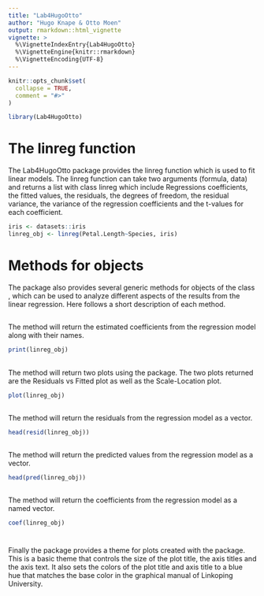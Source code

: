 ```yaml
---
title: "Lab4HugoOtto"
author: "Hugo Knape & Otto Moen"
output: rmarkdown::html_vignette
vignette: >
  %\VignetteIndexEntry{Lab4HugoOtto}
  %\VignetteEngine{knitr::rmarkdown}
  %\VignetteEncoding{UTF-8}
---
```


```r
knitr::opts_chunk$set(
  collapse = TRUE,
  comment = "#>"
)
```

```r
library(Lab4HugoOtto)
```

# The linreg function
The Lab4HugoOtto package provides the linreg function which is used to fit linear models. The linreg function can take two arguments (formula, data) and returns a list with class linreg which include Regressions coefficients, the fitted values, the residuals, the degrees of freedom, the residual variance, the variance of the regression coefficients and the t-values for each coefficient. 

```r
iris <- datasets::iris
linreg_obj <- linreg(Petal.Length~Species, iris)
```

# Methods for \code{linreg} objects

The package also provides several generic methods for objects of the class \code{linreg}, which can be used to analyze different aspects of the results from the linear regression. Here follows a short description of each method.

## \code{print.linreg}

The \code{print.linreg} method will return the estimated coefficients from the regression model along with their names.

```r
print(linreg_obj)
```

## \code{plot.linreg}

The \code{plot.linreg} method will return two plots using the \code{ggplot2} package. The two plots returned are the Residuals vs Fitted plot as well as the Scale-Location plot. 

```r
plot(linreg_obj)
```

## \code{residuals.linreg}

The \code{residuals.linreg} method will return the residuals from the regression model as a vector.

```r
head(resid(linreg_obj))
```


## \code{pred}

The \code{pred} method will return the predicted values from the regression model as a vector.

```r
head(pred(linreg_obj))
```

## \code{coef.linreg}

The \code{coef.linreg} method will return the coefficients from the regression model as a named vector.

```r
coef(linreg_obj)
```

# \code{theme_linkoping}

Finally the package provides a theme for plots created with the \code{ggplot2} package. This is a basic theme that controls the size of the plot title, the axis titles and the axis text. It also sets the colors of the plot title and axis title to a blue hue that matches the base color in the graphical manual of Linkoping University.     


